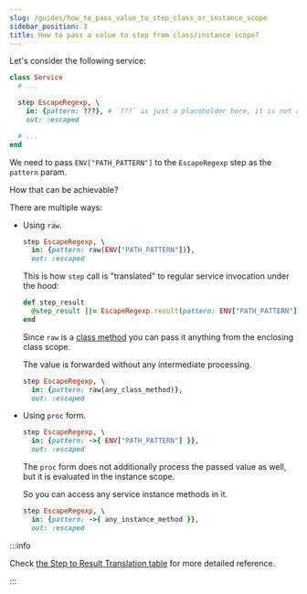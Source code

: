 ```yaml
---
slug: /guides/how_to_pass_value_to_step_class_or_instance_scope
sidebar_position: 3
title: How to pass a value to step from class/instance scope?
---
```


Let's consider the following service:

```ruby
class Service
  # ...

  step EscapeRegexp, \
    in: {pattern: ???}, # `???` is just a placeholder here, it is not a valid Ruby syntax.
    out: :escaped

  # ...
end
```

We need to pass `ENV["PATH_PATTERN"]` to the `EscapeRegexp` step as the `pattern` param.

How that can be achievable?

There are multiple ways:

- Using `raw`.

  ```ruby
  step EscapeRegexp, \
    in: {pattern: raw(ENV["PATH_PATTERN"])},
    out: :escaped
  ```

  This is how `step` call is "translated" to regular service invocation under the hood:

  ```ruby
  def step_result
    @step_result ||= EscapeRegexp.result(pattern: ENV["PATH_PATTERN"])
  end
  ```

  Since `raw` is a [class method](https://rubyreferences.github.io/rubyref/language/methods-def.html#scope) you can pass it anything from the enclosing class scope.

  The value is forwarded without any intermediate processing.

  ```ruby
  step EscapeRegexp, \
    in: {pattern: raw(any_class_method)},
    out: :escaped
  ```

- Using `proc` form.

  ```ruby
  step EscapeRegexp, \
    in: {pattern: ->{ ENV["PATH_PATTERN"] }},
    out: :escaped
  ```

  The `proc` form does not additionally process the passed value as well, but it is evaluated in the instance scope.

  So you can access any service instance methods in it.

  ```ruby
  step EscapeRegexp, \
    in: {pattern: ->{ any_instance_method }},
    out: :escaped
  ```

:::info

Check [the Step to Result Translation table](/basics/step_to_result_translation_table) for more detailed reference.

:::
